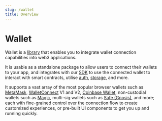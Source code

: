```yaml
---
slug: /wallet
title: Overview
---
```


# Wallet

Wallet is a [library](https://github.com/thirdweb-dev/js/tree/main/packages/wallets) that enables you to integrate wallet connection capabilities into web3 applications.

It is usable as a standalone package to allow users to connect their wallets to your app,
and integrates with our [SDK](/sdk) to use the connected wallet
to interact with smart contracts, utilise [auth](/auth), [storage](/storage), and more.

It supports a vast array of the most popular browser wallets such as [MetaMask](/wallet/metamask),
[WalletConnect](/wallet/walletconnect) V1 and V2, [Coinbase Wallet](/wallet/coinbase-wallet), non-custodial wallets such as [Magic](/wallet/magic-link), multi-sig wallets such as [Safe (Gnosis)](/wallet/safe), 
and more; each with fine-grained control over the connection flow to create customized experiences,
or pre-built UI components to get you up and running quickly.
